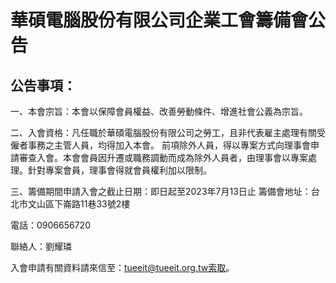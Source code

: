 # 華碩電腦股份有限公司企業工會籌備會公告

## 公告事項：

一、本會宗旨：本會以保障會員權益、改善勞動條件、增進社會公義為宗旨。

二、入會資格：凡任職於華碩電腦股份有限公司之勞工，且非代表雇主處理有關受僱者事務之主管人員，均得加入本會。
前項除外人員，得以專案方式向理事會申請審查入會。本會會員因升遷或職務調動而成為除外人員者，由理事會以專案處理。針對專案會員，理事會得就會員權利加以限制。

三、籌備期間申請入會之截止日期：即日起至2023年7月13日止
籌備會地址：台北市文山區下崙路11巷33號2樓

電話：0906656720

聯絡人：劉耀璘

入會申請有關資料請來信至：tueeit@tueeit.org.tw索取。